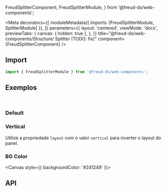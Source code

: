   FreudSplitterComponent,
  FreudSplitterModule,
} from '@freud-ds/web-components';

<Meta
  decorators={[
    moduleMetadata({ imports: [FreudSplitterModule, SplitterModule] }),
  ]}
  parameters={{
    layout: 'centered',
    viewMode: 'docs',
    previewTabs: {
      canvas: { hidden: true },
    },
  }}
  title="@freud-ds/web-components/Structure/ Splitter (TODO: fix)"
  component={FreudSplitterComponent}
/>

<FreudHeaderComponent
  title="Splitter"
  description="O splitter é utilizado para separar e redimensionar painéis."
/>

## <a id="importing"></a>Import

```ts
import { FreudSplitterModule } from '@freud-ds/web-components';
```

## <a id="exemplos"></a>Exemplos

<br />

### Default

<Canvas>
  <Story story={Default} />
</Canvas>

### Vertical

Utilize a propriedade `layout` com o valor `vertical` para inverter o layout do panel.

<Canvas>
  <Story story={Vertical} />
</Canvas>

### BG Color

<Canvas style={{ backgroundColor: '#241249' }}>
  <Story story={BGColor} />
</Canvas>

## <a id="api"></a>API

<ArgTypes of={FreudSplitterComponent} />

